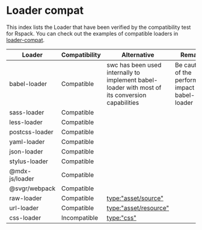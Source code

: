 # Loader compat

This index lists the Loader that have been verified by the compatibility test for Rspack. You can check out the examples of compatible loaders in [loader-compat](https://github.com/modern-js-dev/rspack/blob/main/examples/loader-compat/rspack.config.js).

| Loader         | Compatibility | Alternative                                                                                     | Remarks                                               |
| -------------- | ------------- | ----------------------------------------------------------------------------------------------- | ----------------------------------------------------- |
| babel-loader   | Compatible    | swc has been used internally to implement babel-loader with most of its conversion capabilities | Be cautious of the performance impact of babel-loader |
| sass-loader    | Compatible    |                                                                                                 |                                                       |
| less-loader    | Compatible    |                                                                                                 |                                                       |
| postcss-loader | Compatible    |                                                                                                 |                                                       |
| yaml-loader    | Compatible    |                                                                                                 |                                                       |
| json-loader    | Compatible    |                                                                                                 |                                                       |
| stylus-loader  | Compatible    |                                                                                                 |                                                       |
| @mdx-js/loader | Compatible    |                                                                                                 |                                                       |
| @svgr/webpack  | Compatible    |                                                                                                 |                                                       |
| raw-loader     | Compatible    | [type:"asset/source"](/guide/asset-module)                                                      |                                                       |
| url-loader     | Compatible    | [type:"asset/resource"](asset-module)                                                           |                                                       |
| css-loader     | Incompatible  | [type:"css"](/guide/language-support#css)                                                       |                                                       |
